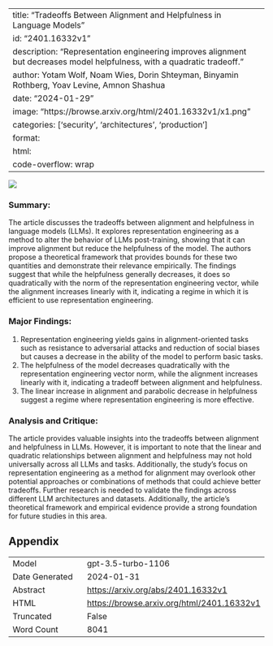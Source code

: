 
---
title: "Tradeoffs Between Alignment and Helpfulness in Language Models"
id: "2401.16332v1"
description: "Representation engineering improves alignment but decreases model helpfulness, with a quadratic tradeoff."
author: Yotam Wolf, Noam Wies, Dorin Shteyman, Binyamin Rothberg, Yoav Levine, Amnon Shashua
date: "2024-01-29"
image: "https://browse.arxiv.org/html/2401.16332v1/x1.png"
categories: ['security', 'architectures', 'production']
format:
  html:
    code-overflow: wrap
---

![](https://browse.arxiv.org/html/2401.16332v1/x1.png)

### Summary:
The article discusses the tradeoffs between alignment and helpfulness in language models (LLMs). It explores representation engineering as a method to alter the behavior of LLMs post-training, showing that it can improve alignment but reduce the helpfulness of the model. The authors propose a theoretical framework that provides bounds for these two quantities and demonstrate their relevance empirically. The findings suggest that while the helpfulness generally decreases, it does so quadratically with the norm of the representation engineering vector, while the alignment increases linearly with it, indicating a regime in which it is efficient to use representation engineering.

### Major Findings:
1. Representation engineering yields gains in alignment-oriented tasks such as resistance to adversarial attacks and reduction of social biases but causes a decrease in the ability of the model to perform basic tasks.
2. The helpfulness of the model decreases quadratically with the representation engineering vector norm, while the alignment increases linearly with it, indicating a tradeoff between alignment and helpfulness.
3. The linear increase in alignment and parabolic decrease in helpfulness suggest a regime where representation engineering is more effective.

### Analysis and Critique:
The article provides valuable insights into the tradeoffs between alignment and helpfulness in LLMs. However, it is important to note that the linear and quadratic relationships between alignment and helpfulness may not hold universally across all LLMs and tasks. Additionally, the study's focus on representation engineering as a method for alignment may overlook other potential approaches or combinations of methods that could achieve better tradeoffs. Further research is needed to validate the findings across different LLM architectures and datasets. Additionally, the article's theoretical framework and empirical evidence provide a strong foundation for future studies in this area.

## Appendix

|          |          |
|----------|----------|
| Model     | gpt-3.5-turbo-1106       |
| Date Generated     | 2024-01-31       |
| Abstract | [https://arxiv.org/abs/2401.16332v1](https://arxiv.org/abs/2401.16332v1)        |
| HTML     | [https://browse.arxiv.org/html/2401.16332v1](https://browse.arxiv.org/html/2401.16332v1)       |
| Truncated       | False       |
| Word Count       | 8041       |